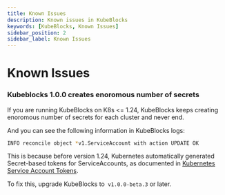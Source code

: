```yaml
---
title: Known Issues
description: Known issues in KubeBlocks
keywords: [KubeBlocks, Known Issues]
sidebar_position: 2
sidebar_label: Known Issues
---
```



# Known Issues


### Kubeblocks 1.0.0 creates enoromous number of secrets

If you are running KubeBlocks on K8s \<\= 1.24, KubeBlocks keeps creating enoromous number of secrets for each cluster and never end.

And you can see the following information in KubeBlocks logs:

```bash
INFO reconcile object *v1.ServiceAccount with action UPDATE OK
```

This is because before version 1.24, Kubernetes automatically generated Secret-based tokens for ServiceAccounts, as documented in [Kubernetes Service Account Tokens](https://kubernetes.io/docs/reference/access-authn-authz/service-accounts-admin/).

To fix this, upgrade KubeBlocks to` v1.0.0-beta.3` or later.
